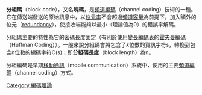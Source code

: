 {{NoteTA|G1=Communication}}
'''分組碼'''（block code），又名'''塊碼'''，是[[頻道編碼|頻道編碼]]（channel coding）技術的一種。它在傳送端發送的原始訊息中，以[[位元率|位元率]]不會超過[[頻道容量|頻道容量]]為前提下，加入額外的位元（[[redundancy|redundancy]]），使接收端能夠以最小（理論值為0）的錯誤率解碼。

分組碼主要的特性為它的密碼長度固定（有別於使用[[變長編碼表|變長編碼表]]的[[霍夫曼編碼|霍夫曼編碼]]（Huffman Coding））。一般來說分組碼會將包含了''k''位數的資訊字符s，轉換到包含''n''位數的編碼字符C(s)；即'''分組碼長度'''（block length）為n。

分組編碼是早期[[移動通訊|移動通訊]]（mobile communication）系統中，使用的主要[[頻道編碼|頻道編碼]]（channel coding）方式。

[[Category:編碼理論|Category:編碼理論]]